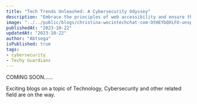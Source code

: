 ```yaml
---
title: "Tech Trends Unleashed: A Cybersecurity Odyssey"
description: "Embrace the principles of web accessibility and ensure that your web applications reach all users, regardless of their abilities."
image: "../../public/blogs/christina-wocintechchat-com-OtHEYbQXLFU-unsplash.jpg"
publishedAt: "2023-10-22"
updatedAt: "2023-10-22"
author: "Abtsega"
isPublished: true
tags: 
- cybersecurity
- Techy Guardians
---
```



COMING SOON......

Exciting blogs on a topic of Technology, Cybersecurity and other related field are on the way.